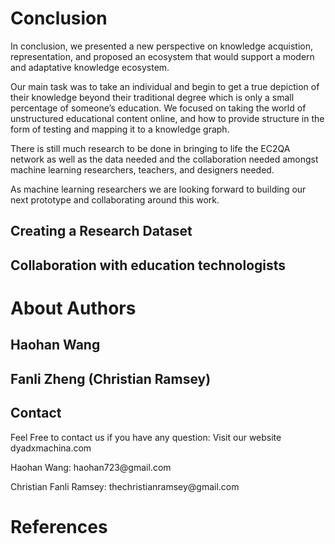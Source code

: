 # Conclusion

In conclusion, we presented a new perspective on knowledge acquistion, representation, and proposed an ecosystem that would support a modern and adaptative knowledge ecosystem.

Our main task was to take an individual and begin to get a true depiction of their knowledge beyond their traditional degree which is only a small percentage of someone's education. We focused on taking the world of unstructured educational content online, and how to provide structure in the form of testing and mapping it to a knowledge graph. 

There is still much research to be done in bringing to life the EC2QA network as well as the data needed and the collaboration needed amongst machine learning researchers, teachers, and designers needed.

As machine learning researchers we are looking forward to building our next prototype and collaborating around this work. 

## Creating a Research Dataset

## Collaboration with education technologists

# About Authors

## Haohan Wang
## Fanli Zheng (Christian Ramsey)
## Contact
Feel Free to contact us if you have any question:
Visit our website dyadxmachina.com

Haohan Wang: haohan723@gmail.com

Christian Fanli Ramsey: thechristianramsey@gmail.com

# References